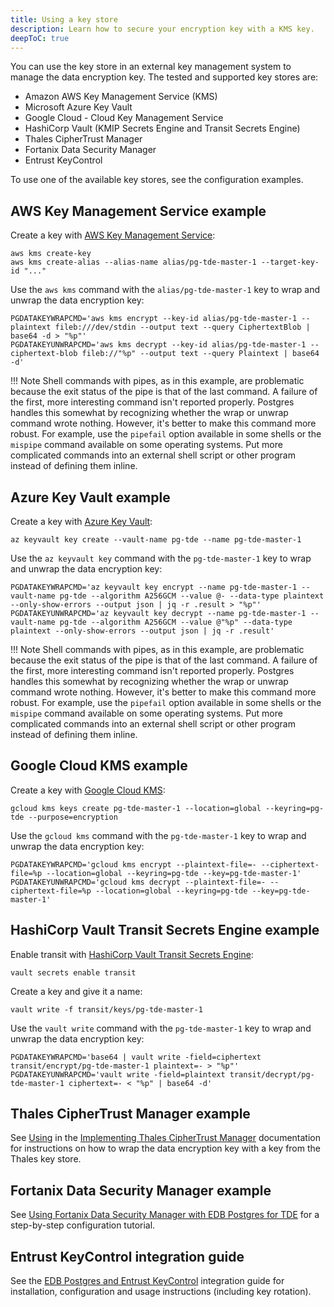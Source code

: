 ```yaml
---
title: Using a key store
description: Learn how to secure your encryption key with a KMS key.
deepToC: true
---
```


You can use the key store in an external key management system to manage the data encryption key. The tested and supported key stores are:

- Amazon AWS Key Management Service (KMS)
- Microsoft Azure Key Vault
- Google Cloud - Cloud Key Management Service
- HashiCorp Vault (KMIP Secrets Engine and Transit Secrets Engine)
- Thales CipherTrust Manager
- Fortanix Data Security Manager
- Entrust KeyControl

To use one of the available key stores, see the configuration examples.

## AWS Key Management Service example

Create a key with [AWS Key Management Service](https://docs.aws.amazon.com/kms/):

```shell
aws kms create-key
aws kms create-alias --alias-name alias/pg-tde-master-1 --target-key-id "..."
```

Use the `aws kms` command with the `alias/pg-tde-master-1` key to wrap and unwrap the data encryption key:

```shell
PGDATAKEYWRAPCMD='aws kms encrypt --key-id alias/pg-tde-master-1 --plaintext fileb:///dev/stdin --output text --query CiphertextBlob | base64 -d > "%p"'
PGDATAKEYUNWRAPCMD='aws kms decrypt --key-id alias/pg-tde-master-1 --ciphertext-blob fileb://"%p" --output text --query Plaintext | base64 -d'
```
!!! Note
    Shell commands with pipes, as in this example, are problematic because the exit status of the pipe is that of the last command. A failure of the first, more interesting command isn't reported properly. Postgres handles this somewhat by recognizing whether the wrap or unwrap command wrote nothing. However, it's better to make this command more robust. For example, use the `pipefail` option available in some shells or the `mispipe` command available on some operating systems. Put more complicated commands into an external shell script or other program instead of defining them inline.

## Azure Key Vault example

Create a key with [Azure Key Vault](https://learn.microsoft.com/en-us/azure/key-vault/):

```shell
az keyvault key create --vault-name pg-tde --name pg-tde-master-1
```

Use the `az keyvault key` command with the `pg-tde-master-1` key to wrap and unwrap the data encryption key:

```shell
PGDATAKEYWRAPCMD='az keyvault key encrypt --name pg-tde-master-1 --vault-name pg-tde --algorithm A256GCM --value @- --data-type plaintext --only-show-errors --output json | jq -r .result > "%p"'
PGDATAKEYUNWRAPCMD='az keyvault key decrypt --name pg-tde-master-1 --vault-name pg-tde --algorithm A256GCM --value @"%p" --data-type plaintext --only-show-errors --output json | jq -r .result'
```
!!! Note
    Shell commands with pipes, as in this example, are problematic because the exit status of the pipe is that of the last command. A failure of the first, more interesting command isn't reported properly. Postgres handles this somewhat by recognizing whether the wrap or unwrap command wrote nothing. However, it's better to make this command more robust. For example, use the `pipefail` option available in some shells or the `mispipe` command available on some operating systems. Put more complicated commands into an external shell script or other program instead of defining them inline.

## Google Cloud KMS example

Create a key with [Google Cloud KMS](https://cloud.google.com/kms/docs):

```shell
gcloud kms keys create pg-tde-master-1 --location=global --keyring=pg-tde --purpose=encryption
```

Use the `gcloud kms` command with the `pg-tde-master-1` key to wrap and unwrap the data encryption key:

```shell
PGDATAKEYWRAPCMD='gcloud kms encrypt --plaintext-file=- --ciphertext-file=%p --location=global --keyring=pg-tde --key=pg-tde-master-1'
PGDATAKEYUNWRAPCMD='gcloud kms decrypt --plaintext-file=- --ciphertext-file=%p --location=global --keyring=pg-tde --key=pg-tde-master-1'
```

## HashiCorp Vault Transit Secrets Engine example

Enable transit with [HashiCorp Vault Transit Secrets Engine](https://developer.hashicorp.com/vault/docs):

```shell
vault secrets enable transit
```

Create a key and give it a name:

```shell
vault write -f transit/keys/pg-tde-master-1
```

Use the `vault write` command with the `pg-tde-master-1` key to wrap and unwrap the data encryption key:

```
PGDATAKEYWRAPCMD='base64 | vault write -field=ciphertext transit/encrypt/pg-tde-master-1 plaintext=- > "%p"'
PGDATAKEYUNWRAPCMD='vault write -field=plaintext transit/decrypt/pg-tde-master-1 ciphertext=- < "%p" | base64 -d'
```

## Thales CipherTrust Manager example 

See [Using](/partner_docs/ThalesCipherTrustManager/05-UsingThalesCipherTrustManager/) in the [Implementing Thales CipherTrust Manager](/partner_docs/ThalesCipherTrustManager/) documentation for instructions on how to wrap the data encryption key with a key from the Thales key store.

## Fortanix Data Security Manager example 

See [Using Fortanix Data Security Manager with EDB Postgres for TDE](https://support.fortanix.com/docs/using-fortanix-data-security-manager-with-edb-postgres-for-tde) for a step-by-step configuration tutorial.

## Entrust KeyControl integration guide

See the [EDB Postgres and Entrust KeyControl](https://www.entrust.com/sites/default/files/2024-03/edb-postgres-and-entrust-keycontrol-ig.pdf) integration guide for installation, configuration and usage instructions (including key rotation).